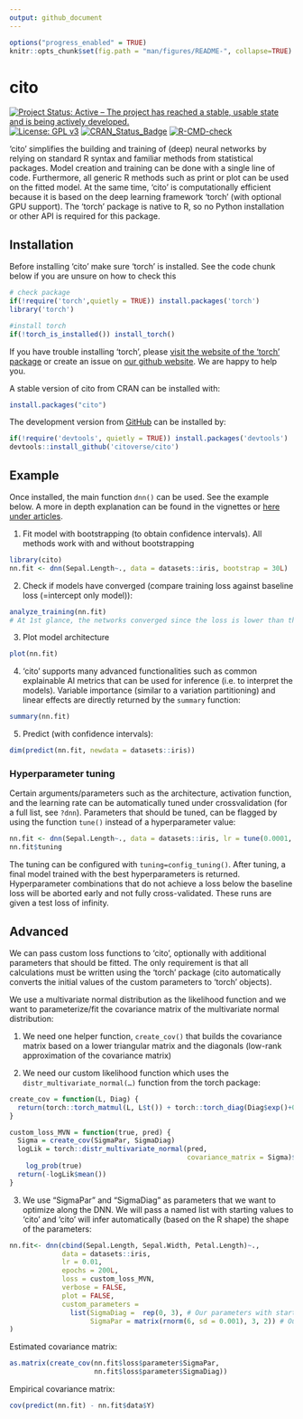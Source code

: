```yaml
---
output: github_document
---
```


<!-- README.md is generated from README.Rmd. Please edit that file -->

```r
options("progress_enabled" = TRUE)
knitr::opts_chunk$set(fig.path = "man/figures/README-", collapse=TRUE)
```

# cito

[![Project Status: Active -- The project has reached a stable, usable state and is being actively developed.](https://www.repostatus.org/badges/latest/active.svg)](https://www.repostatus.org/#active) [![License: GPL v3](https://img.shields.io/badge/License-GPL%20v3-blue.svg)](https://www.gnu.org/licenses/gpl-3.0) [![CRAN_Status_Badge](http://www.r-pkg.org/badges/version/cito)](https://cran.r-project.org/package=cito) [![R-CMD-check](https://github.com/citoverse/cito/actions/workflows/R-CMD-check.yaml/badge.svg)](https://github.com/citoverse/cito/actions/workflows/R-CMD-check.yaml)

<!-- badges: end -->

'cito' simplifies the building and training of (deep) neural networks by relying on standard R syntax and familiar methods from statistical packages. Model creation and training can be done with a single line of code. Furthermore, all generic R methods such as print or plot can be used on the fitted model. At the same time, 'cito' is computationally efficient because it is based on the deep learning framework 'torch' (with optional GPU support). The 'torch' package is native to R, so no Python installation or other API is required for this package.

## Installation

Before installing 'cito' make sure 'torch' is installed. See the code chunk below if you are unsure on how to check this

```r
# check package 
if(!require('torch',quietly = TRUE)) install.packages('torch')
library('torch') 

#install torch
if(!torch_is_installed()) install_torch()
```

If you have trouble installing 'torch', please [visit the website of the 'torch' package](https://torch.mlverse.org/docs/articles/installation.html) or create an issue on [our github website](https://github.com/citoverse/cito/issues). We are happy to help you.

A stable version of cito from CRAN can be installed with:

```r
install.packages("cito")

```

The development version from [GitHub](https://github.com/) can be installed by:

```r
if(!require('devtools', quietly = TRUE)) install.packages('devtools')
devtools::install_github('citoverse/cito')
```

## Example

Once installed, the main function `dnn()` can be used. See the example below. A more in depth explanation can be found in the vignettes or [here under articles](https://citoverse.github.io/cito/).

1.  Fit model with bootstrapping (to obtain confidence intervals). All methods work with and without bootstrapping

```r
library(cito)
nn.fit <- dnn(Sepal.Length~., data = datasets::iris, bootstrap = 30L)
```

2.  Check if models have converged (compare training loss against baseline loss (=intercept only model)):

```r
analyze_training(nn.fit)
# At 1st glance, the networks converged since the loss is lower than the baseline loss and the training loss is on a plateau at the end of the training.
```

3.  Plot model architecture

```r
plot(nn.fit)
```

4.  'cito' supports many advanced functionalities such as common explainable AI metrics that can be used for inference (i.e. to interpret the models). Variable importance (similar to a variation partitioning) and linear effects are directly returned by the `summary` function:

```r
summary(nn.fit)
```

5.  Predict (with confidence intervals):

```r
dim(predict(nn.fit, newdata = datasets::iris))
```

### Hyperparameter tuning

Certain arguments/parameters such as the architecture, activation function, and the learning rate can be automatically tuned under crossvalidation (for a full list, see `?dnn`). Parameters that should be tuned, can be flagged by using the function `tune()` instead of a hyperparameter value:

```r
nn.fit <- dnn(Sepal.Length~., data = datasets::iris, lr = tune(0.0001, 0.1))
nn.fit$tuning
```

The tuning can be configured with `tuning=config_tuning()`. After tuning, a final model trained with the best hyperparameters is returned. Hyperparameter combinations that do not achieve a loss below the baseline loss will be aborted early and not fully cross-validated. These runs are given a test loss of infinity.

## Advanced

We can pass custom loss functions to 'cito', optionally with additional parameters that should be fitted. The only requirement is that all calculations must be written using the 'torch' package (cito automatically converts the initial values of the custom parameters to 'torch' objects).

We use a multivariate normal distribution as the likelihood function and we want to parameterize/fit the covariance matrix of the multivariate normal distribution:

1.  We need one helper function, `create_cov()` that builds the covariance matrix based on a lower triangular matrix and the diagonals (low-rank approximation of the covariance matrix)

2.  We need our custom likelihood function which uses the `distr_multivariate_normal(…)` function from the torch package:

```r
create_cov = function(L, Diag) {
  return(torch::torch_matmul(L, L$t()) + torch::torch_diag(Diag$exp()+0.001))
}

custom_loss_MVN = function(true, pred) {
  Sigma = create_cov(SigmaPar, SigmaDiag)
  logLik = torch::distr_multivariate_normal(pred,
                                            covariance_matrix = Sigma)$
    log_prob(true)
  return(-logLik$mean())
}

```

3.  We use "SigmaPar" and "SigmaDiag" as parameters that we want to optimize along the DNN. We will pass a named list with starting values to 'cito' and 'cito' will infer automatically (based on the R shape) the shape of the parameters:

```r
nn.fit<- dnn(cbind(Sepal.Length, Sepal.Width, Petal.Length)~.,
             data = datasets::iris,
             lr = 0.01,
             epochs = 200L,
             loss = custom_loss_MVN,
             verbose = FALSE,
             plot = FALSE,
             custom_parameters =
               list(SigmaDiag =  rep(0, 3), # Our parameters with starting values
                    SigmaPar = matrix(rnorm(6, sd = 0.001), 3, 2)) # Our parameters with starting values
)
```

Estimated covariance matrix:

```r
as.matrix(create_cov(nn.fit$loss$parameter$SigmaPar,
                     nn.fit$loss$parameter$SigmaDiag))
```

Empirical covariance matrix:

```r
cov(predict(nn.fit) - nn.fit$data$Y)
```
